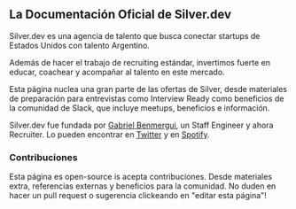 ## La Documentación Oficial de Silver.dev

Silver.dev es una agencia de talento que busca conectar startups de Estados Unidos con talento Argentino.

Además de hacer el trabajo de recruiting estándar, invertimos fuerte en educar, coachear y acompañar al talento en este mercado.

Esta página nuclea una gran parte de las ofertas de Silver, desde materiales de preparación para entrevistas como Interview Ready como beneficios de la comunidad de Slack, que incluye meetups, beneficios e información.

Silver.dev fue fundada por [Gabriel Benmergui](https://www.linkedin.com/in/gabriel-benmergui/), un Staff Engineer y ahora Recruiter.
Lo pueden encontrar en [Twitter](https://silver.dev/twitter) y en [Spotify](https://silver.dev/podcast).

### Contribuciones

Esta página es open-source is acepta contribuciones. Desde materiales extra, referencias externas y beneficios para la comunidad.
No duden en hacer un pull request o sugerencia clickeando en "editar esta página"!
